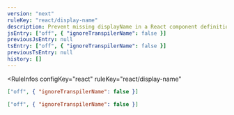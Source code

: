 ```yaml
---
version: "next"
ruleKey: "react/display-name"
description: Prevent missing displayName in a React component definition
jsEntry: ["off", { "ignoreTranspilerName": false }]
previousJsEntry: null
tsEntry: ["off", { "ignoreTranspilerName": false }]
previousTsEntry: null
history: []
---
```


<RuleInfos 
  configKey="react" 
  ruleKey="react/display-name" 
>

```json
["off", { "ignoreTranspilerName": false }]
```

```json
["off", { "ignoreTranspilerName": false }]
```

</RuleInfos>
